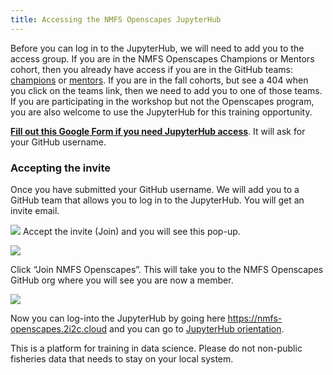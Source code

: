 ```yaml
---
title: Accessing the NMFS Openscapes JupyterHub
---
```


Before you can log in to the JupyterHub, we will need to add you to the access group. If you are in the NMFS Openscapes Champions or Mentors cohort, then you already have access if you are in the GitHub teams: [champions](https://github.com/orgs/nmfs-openscapes/teams/2024-nmfs-champions-cohort) or [mentors](https://github.com/orgs/nmfs-openscapes/teams/2024-mentors). If you are in the fall cohorts, but see a 404 when you click on the teams link, then we need to add you to one of those teams. If you are participating in the workshop but not the Openscapes program, you are also welcome to use the JupyterHub for this training opportunity. 

[**Fill out this Google Form if you need JupyterHub access**](https://forms.gle/JydKyooTSSMTLkwe8). It will ask for your GitHub username. 

### Accepting the invite

Once you have submitted your GitHub username. We will add you to a GitHub team that allows you to log in to the JupyterHub. You will get an invite email.

![](img/github-invite-email.png)
Accept the invite (Join) and you will see this pop-up.

![](img/github-accept-invite.png)

Click "Join NMFS Openscapes". This will take you to the NMFS Openscapes GitHub org where you will see you are now a member.

![](img/member-of-org.png)

Now you can log-into the JupyterHub by going here <https://nmfs-openscapes.2i2c.cloud> and you can go to [JupyterHub orientation](content/01-intro-to-jupyterhub).

This is a platform for training in data science. Please do not non-public fisheries data that needs to stay on your local system.

